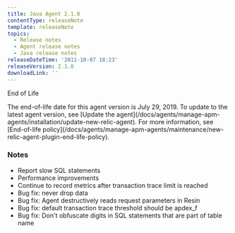 ```yaml
---
title: Java Agent 2.1.0
contentType: releaseNote
template: releaseNote
topics:
  - Release notes
  - Agent release notes
  - Java release notes
releaseDateTime: '2011-10-07 18:23'
releaseVersion: 2.1.0
downloadLink: ''
---
```


End of Life

<Callout variant="important">
  The end-of-life date for this agent version is July 29, 2019. To update to the latest agent version, see [Update the agent](/docs/agents/manage-apm-agents/installation/update-new-relic-agent). For more information, see [End-of-life policy](/docs/agents/manage-apm-agents/maintenance/new-relic-agent-plugin-end-life-policy).
</Callout>

### Notes

* Report slow SQL statements
* Performance improvements
* Continue to record metrics after transaction trace limit is reached
* Bug fix: never drop data
* Bug fix: Agent destructively reads request parameters in Resin
* Bug fix: default transaction trace threshold should be apdex_f
* Bug fix: Don't obfuscate digits in SQL statements that are part of table name
